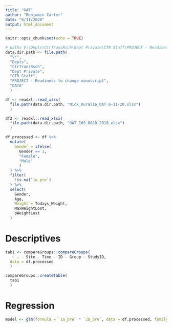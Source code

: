 ---
title: "OAT"
author: "Benjamin Carter"
date: "6/11/2020"
output: html_document
---

```{r setup, include=FALSE}
knitr::opts_chunk$set(echo = TRUE)

# paths V:\Depts\CtrTransRsch\Dept Private\CTR Staff\PROJECT - Readiness to change manuscript\DATA
data.dir.path <- file.path(
  "V:",
  "Depts", 
  "CtrTransRsch", 
  "Dept Private", 
  "CTR Staff", 
  "PROJECT - Readiness to change manuscript", 
  "DATA"
  )
```

```{r loadData, include=FALSE}
df <- readxl::read_xlsx(
  file.path(data.dir.path, "Nick_Rural16_OAT 6-11-20.xlsx")
  )

df2 <- readxl::read_xlsx(
  file.path(data.dir.path, "OAT_16S_0820_2018.xlsx")
  )
```


```{r selection}
df.processed <- df %>% 
  mutate(
    Gender = ifelse(
      Gender == 1,
      "Female",
      "Male"
      )
  ) %>% 
  filter(
    !is.na(`1a_pre`)
  ) %>% 
  select(
    Gender,
    Age,
    Weight = Todays_Weight,
    MaxWeightLost,
    pWeightLost
  )

```


# Descriptives

```{r}
tab1 <- compareGroups::compareGroups(
   ~ . - Site - Time - ID - Group - StudyID,
  data = df.processed
  )

compareGroups::createTable(
  tab1
  )

```

# Regression

```{r}
model <- glm(formula = `1a_pre` * `2a_pre`, data = df.processed, family = binomial) %>% summary()
```



